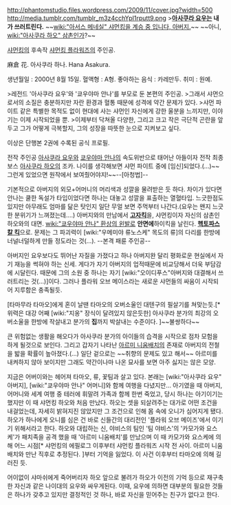 http://phantomstudio.files.wordpress.com/2009/11/cover.jpg?width=500
http://media.tumblr.com/tumblr_m3z4cchYpI1rputt9.png 
>'''[[아사쿠라 요우]]는 내가 쓰러트린다.''' ~~[[wiki:"아서스 메네실" 샤먼킹을 계승 중 입니다, 아버지.]]~~ ~~아니, [[wiki:"아사쿠라 하오" 삼촌]]인가?~~

[[샤먼킹]]의 후속작 [[샤먼킹 플라워즈]]의 주인공.

麻倉 花.
아사쿠라 하나.
Hana Asakura.

생년월일 : 2000년 8월 15일.
혈액형 : A형.
좋아하는 음식 : 카레만두.
취미 : 원예.

>레전드 '아사쿠라 요우'와 '쿄우야마 안나'를 부모로 둔 본편의 주인공.
>그래서 샤먼으로서의 소질은 충분하지만 자란 환경과 혈통 때문에 성격에 약간 문제가 있다.
>샤먼 파이트 같은 특별한 목적도 없이 현대에 사는 샤먼인 자신에게 강한 울분을 느끼지만, 이야기는 이제 시작되었을 뿐.
>이제부터 닥쳐올 다양한, 그리고 크고 작은 극단적 곤란을 앞두고 그가 어떻게 극복할지, 그의 성장을 따뜻한 눈으로 지켜보고 싶다.

이상은 단행본 2권에 수록된 공식 프로필.

전작 주인공 [[아사쿠라 요우]]와 [[쿄우야마 안나]]의 속도위반으로 태어난 아들이자 전작 최종보스 [[아사쿠라 하오]]의 조카. 나이를 생각해보면 샤먼 파이트 중에 [임신]되었다.(…)~~그런게 있었으면 원작에서 보여줬어야지!~~--[아청법]--

기본적으로 아버지의 외모+어머니의 머리색과 성깔을 물려받은 듯 하다. 차이가 있다면 안나는 쿨한 독설가 타입이었다면 하나는 대놓고 성깔을 표출하는 열혈타입. 느긋한점도 있지만 아무래도 엄마를 닮은 탓인지 일단 무얼 보면 주먹부터 나간다.(요우는 왠지 느긋한 분위기가 느껴졌는데….) 아버지와의 만남에서 '''[[고자킥]]'''을, 샤먼킹이자 자신의 삼촌인 하오와의 대면. [[wiki:"쿄우야마 안나" 환상의 왼발]]로 '''안면에 '''하이킥을 날린다. '''[[헥토파스칼 킥]]'''으로. 문제는 그 파괴력이 [wiki:"우메미야 류노스케" 목도의 류]의 다리를 한방에 너널너덜하게 만들 정도라는 것(…). --본격 패륜 주인공--

아버지인 요우보다도 뛰어난 자질을 가졌다고 하나 아버지완 달리 평화로운 현실에서 자기 재능을 썩혀야 하는 신세. 게다가 자기 아버지의 업적때문에 비교당해서 더욱 부담감에 시달린다. 때문에 그의 소원 중 하나는 자기 [wiki:"오이디푸스"아버지와 대결해서 쓰러트리는 것(…)]이다. 그러나 플라워 오브 메이스라는 새로운 샤먼들의 싸움이 시작되어 지루함은 충족될듯.

[타마무라 타마오]에게 혼이 날땐 타마오의 오버소울인 대텐구의 필살기를 쳐맞는듯.[* 위력은 대강 어째 [wiki:"지옹" 장식이 달려있지 않은듯한] 아사쿠라 분가의 최강의 오버소울을 한방에 작살내고 분가의 '''집'''까지 박살내는 수준이다. ]~~불쌍하다~~

큰 위험없는 생활을 해오다가 아사쿠라 분가의 아이들의 습격을 시작으로 점차 모험을 하게 될것으로 보인다. 그리고 갑자기 나타난 [[아르미 니움배치]]의 존재로 아버지의 전철을 밟을 확률이 높아졌다.(…) 일단 겉으로는 ~~취향의 문제도 있고 해서~~ 아르미를 내켜하지 않아 보이지만 그래도 약간이나마 나온 묘사를 보면 아주 싫지는 않은 모양.

지금은 어버이와는 헤어져 타마오, 류, 꽃팀과 살고 있다. 본래는 [wiki:"아사쿠라 요우" 아버지], [wiki:"쿄우야마 안나" 어머니]와 함께 여행을 다녔지만... 아기였을 때 아버지, 어머니와 세계 여행 중 테러에 휘말려 가족과 함께 한번 죽었고, 당시 하나는 아기이기는 했지만 이 때 샤먼킹 하오와 처음 만났다. 하오는 셋을 되살려주는 대가로 어떤 조건을 내걸었는데, 자세히 밝혀지진 않았지만 그 조건으로 인해 몸 속에 오니가 심어지게 됐다. 하오가 하나에게 오니를 심은 건 바로 신들간의 대리전인 '플라워 오브 메이즈'에서 이기기 위해서라고 한다. 하오와 대립하는 신, 야비스의 팀인 '팀 야비스'의 '카모가와 요스케'가 패치족을 공격 했을 때 '아르미 니움배치'를 만났으며 이 때 카모가와 요스케에 의해 어느 시점[* 샤먼킹의 에필로그 이후부터 샤먼킹 플라워즈 시작 전 사이. 아르미 니움배치와 만난 직후로 추정된다. ]부터 기억을 잃었다. 이 사건 이후부터 타마오에 의해 길러진 듯.

어이없이 샤마쉬에게 죽어버리자 하오 앞으로 불려가 하오가 이전의 기억 등으로 재구축한 자신과 같은 나이대의 요우와 싸우게된다. 이때, 요우에 의하면 대부분의 필요한 것들은 하나가 갖추고 있지만 결정적인 것 하나, 바로 자신을 믿어주는 친구가 없다고 한다.
